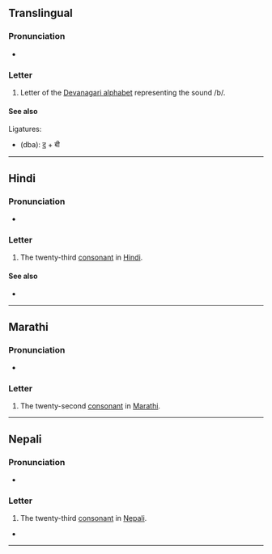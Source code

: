 {{also|व|ॿ|बू|बॖ|बा|बे-}}
{{character info}}
==Translingual==

===Pronunciation===
* {{IPA|mul|/bə/}}

===Letter===
{{mul-Deva|बी}}

# Letter of the [[Devanagari alphabet]] representing the sound /b/.

====See also====
Ligatures:
* {{l|mul|द्ब}} (dba): [[द]] + बी

----

==Hindi==

===Pronunciation===
* {{hi-IPA|ब.}}

===Letter===
{{head|hi|letter}}

# The twenty-third [[consonant]] in [[Hindi]].

====See also====
* {{list:Devanagari script letters/hi}}

----

==Marathi==

===Pronunciation===
* {{IPA|mr|/bə/}}

===Letter===
{{head|mr|letter}}

# The twenty-second [[consonant]] in [[Marathi]].
----
==Nepali==

===Pronunciation===
* {{ne-IPA}}

===Letter===
{{head|ne|letter}}

# The twenty-third [[consonant]] in [[Nepali]].

* 

----